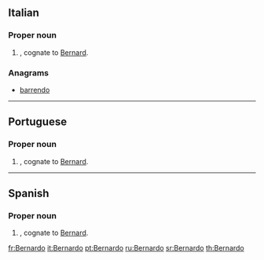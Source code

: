 ==Italian==

===Proper noun===
{{it-proper noun|g=m}}

# {{given name|male|lang=it}}, cognate to [[Bernard]].

===Anagrams===
* [[barrendo#Italian|barrendo]]

----

==Portuguese==

===Proper noun===
{{pt-proper noun|m}}

# {{given name|male|lang=pt}}, cognate to [[Bernard]].

----

==Spanish==

===Proper noun===
{{es-proper noun|m}}

# {{given name|male|lang=es}}, cognate to [[Bernard]].

[[fr:Bernardo]]
[[it:Bernardo]]
[[pt:Bernardo]]
[[ru:Bernardo]]
[[sr:Bernardo]]
[[th:Bernardo]]